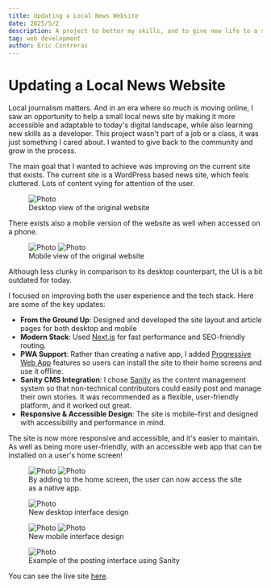 ```yaml
---
title: Updating a Local News Website
date: 2025/5/2
description: A project to better my skills, and to give new life to a site that aids and notifies the community
tag: web development
author: Eric Contreras
---
```


# Updating a Local News Website


Local journalism matters. And in an era where so much is moving online,
I saw an opportunity to help a small local news site by making it more accessible and
adaptable to today's digital landscape, while also learning new skills as a developer. 
This project wasn't part of a job or a class, 
it was just something I cared about. I wanted to give back to the
community and grow in the process.

The main goal that I wanted to achieve was improving on the current site that exists.
The current site is a WordPress based news site, which feels cluttered.
Lots of content vying for attention of the user.

<figure>
  <Image
    src="/images/pr_photo1.png"
    alt="Photo"
    width={1125}
    height={750}
    priority
    className="next-image"
  />
  <figcaption>Desktop view of the original website</figcaption>
</figure>

There exists also a mobile version of the website as well when accessed on a phone.

<figure>
  <div style={{ display: "flex", justifyContent: "center" }}>
    <Image
      src="/images/pr_photo2.jpg"
      alt="Photo"
      width={300}
      height={500}
      className="next-image"
      style={{ margin: "0 auto", display: "inline-block" }}
    />
    <Image
      src="/images/pr_photo7.jpg"
      alt="Photo"
      width={300}
      height={500}
      className="next-image"
      style={{ margin: "0 aut", display: "inline-block" }}
    />
  </div>
  <figcaption>Mobile view of the original website</figcaption>
</figure>

Although less clunky in comparison to its desktop counterpart, the UI is a bit outdated for today.

I focused on improving both the user experience and the tech stack.
Here are some of the key updates:

- **From the Ground Up**: Designed and developed the site layout and article pages for both desktop and mobile
- **Modern Stack**: Used [Next.js](https://nextjs.org) for fast performance and SEO-friendly routing.
- **PWA Support**: Rather than creating a native app, I added [Progressive Web App](https://developer.mozilla.org/en-US/docs/Web/Progressive_web_apps)
  features so users can install the site to their home screens and use it offline.
- **Sanity CMS Integration**: I chose [Sanity](https://www.sanity.io) as the content management system so that non-technical contributors could easily post and manage their own stories. It was recommended as a flexible, user-friendly platform, and it worked out great.
- **Responsive & Accessible Design**: The site is mobile-first and designed with accessibility and performance in mind.

The site is now more responsive and accessible, and it's easier to maintain. As
well as being more user-friendly, with an accessible web app that can be installed
on a user's home screen!

<figure>
  <div style={{ display: "flex", justifyContent: "center", gap: "20px" }}>
    <Image
      src="/images/pr_photo8.jpg"
      alt="Photo"
      width={300}
      height={300}
      className="next-image"
      style={{ margin: "20px auto 0", display: "inline-block" }}
    />
    <Image
      src="/images/pr_photo3.jpg"
      alt="Photo"
      width={300}
      height={300}
      className="next-image"
      style={{ margin: "20px auto 0", display: "inline-block" }}
    />
  </div>
  <figcaption>
    By adding to the home screen, the user can now access the site as a native app.
  </figcaption>
</figure>

<figure>
  <Image
    src="/images/pr_photo4.png"
    alt="Photo"
    width={1125}
    height={750}
    priority
    className="next-image"
    style={{ margin: "20px auto 0", display: "block" }}
  />
  <figcaption>New desktop interface design</figcaption>
</figure>

<figure>
  <div style={{ display: "flex", justifyContent: "center", gap: "20px" }}>
    <Image
      src="/images/pr_photo5.jpg"
      alt="Photo"
      width={300}
      height={500}
      className="next-image"
      style={{ margin: "20px auto 0", display: "inline-block" }}
    />
    <Image
      src="/images/pr_photo6.jpg"
      alt="Photo"
      width={300}
      height={500}
      className="next-image"
      style={{ margin: "20px auto 0", display: "inline-block" }}
    />
  </div>
  <figcaption>
    New mobile interface design
  </figcaption>
</figure>

<figure>
  <Image
    src="/images/pr_photo11.png"
    alt="Photo"
    width={1125}
    height={750}
    priority
    className="next-image"
    style={{ margin: "20px auto 0", display: "block" }}
  />
  <figcaption>Example of the posting interface using Sanity</figcaption>
</figure>


You can see the live site [here](https://news-front-flame.vercel.app).
 